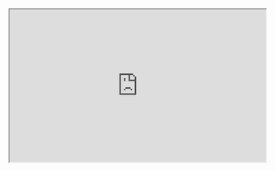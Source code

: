 <iframe
  src="https://app.dashcam.io/replay/6866b21907fd82bc6701f688?share=jp7ckuo807SydsRNd53zQ&embed=true&timestamp=90000&playbackRate=5"
  width="100%"
  height="300"
/>
